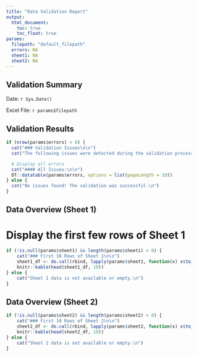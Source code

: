 ```yaml
---
title: "Data Validation Report"
output: 
  html_document:
    toc: true
    toc_float: true
params:
  filepath: "default_filepath"
  errors: NA
  sheet1: NA
  sheet2: NA
---
```


## Validation Summary

Date: `r Sys.Date()`

Excel File: `r params$filepath`

## Validation Results

```r
if (nrow(params$errors) > 0) {
  cat("### Validation Issues\n\n")
  cat("The following issues were detected during the validation process.  Please review each issue and correct the data accordingly.\n\n")

  # Display all errors
  cat("#### All Issues:\n\n")
  DT::datatable(params$errors, options = list(pageLength = 10))
} else {
  cat("No issues found! The validation was successful.\n")
}

```

## Data Overview (Sheet 1)

# Display the first few rows of Sheet 1
```r
if (!is.null(params$sheet1) && length(params$sheet1) > 0) {
    cat("### First 10 Rows of Sheet 1\n\n")
    sheet1_df <- do.call(rbind, lapply(params$sheet1, function(x) x$to_data_frame()))
    knitr::kable(head(sheet1_df, 10))
} else {
    cat("Sheet 1 data is not available or empty.\n")
}
```

## Data Overview (Sheet 2)

```r
if (!is.null(params$sheet2) && length(params$sheet2) > 0) {
    cat("### First 10 Rows of Sheet 2\n\n")
    sheet2_df <- do.call(rbind, lapply(params$sheet2, function(x) x$to_data_frame()))
    knitr::kable(head(sheet2_df, 10))
} else {
    cat("Sheet 2 data is not available or empty.\n")
}
```
